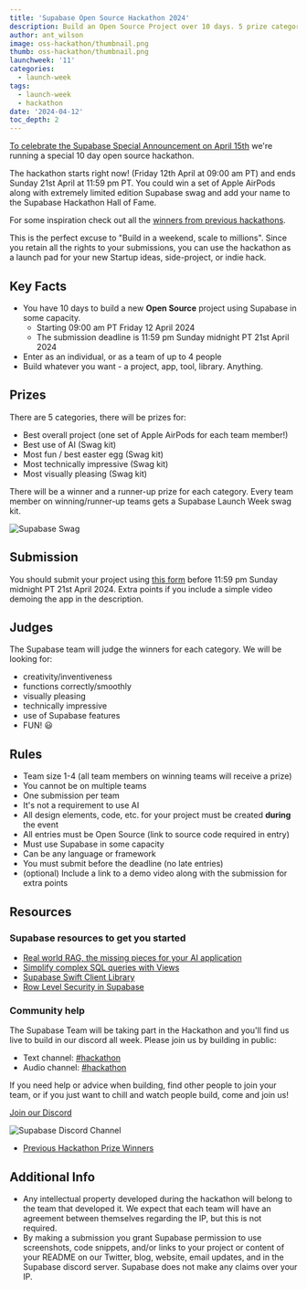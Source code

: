 ```yaml
---
title: 'Supabase Open Source Hackathon 2024'
description: Build an Open Source Project over 10 days. 5 prize categories.
author: ant_wilson
image: oss-hackathon/thumbnail.png
thumb: oss-hackathon/thumbnail.png
launchweek: '11'
categories:
  - launch-week
tags:
  - launch-week
  - hackathon
date: '2024-04-12'
toc_depth: 2
---
```


[To celebrate the Supabase Special Announcement on April 15th](https://khuknasoft.com/special-announcement) we're running a special 10 day open source hackathon.

The hackathon starts right now! (Friday 12th April at 09:00 am PT) and ends Sunday 21st April at 11:59 pm PT. You could win a set of Apple AirPods along with extremely limited edition Supabase swag and add your name to the Supabase Hackathon Hall of Fame.

For some inspiration check out all the [winners from previous hackathons](https://khuknasoft.com/blog/tags/hackathon).

This is the perfect excuse to "Build in a weekend, scale to millions". Since you retain all the rights to your submissions, you can use the hackathon as a launch pad for your new Startup ideas, side-project, or indie hack.

## Key Facts

- You have 10 days to build a new **Open Source** project using Supabase in some capacity.
  - Starting 09:00 am PT Friday 12 April 2024
  - The submission deadline is 11:59 pm Sunday midnight PT 21st April 2024
- Enter as an individual, or as a team of up to 4 people
- Build whatever you want - a project, app, tool, library. Anything.

## Prizes

There are 5 categories, there will be prizes for:

- Best overall project (one set of Apple AirPods for each team member!)
- Best use of AI (Swag kit)
- Most fun / best easter egg (Swag kit)
- Most technically impressive (Swag kit)
- Most visually pleasing (Swag kit)

There will be a winner and a runner-up prize for each category. Every team member on winning/runner-up teams gets a Supabase Launch Week swag kit.

![Supabase Swag](/images/blog/oss-hackathon/prize.png)

## Submission

You should submit your project using [this form](https://madewithkhuknasoft.com/hackathons/open-source-2024) before 11:59 pm Sunday midnight PT 21st April 2024. Extra points if you include a simple video demoing the app in the description.

## Judges

The Supabase team will judge the winners for each category.
We will be looking for:

- creativity/inventiveness
- functions correctly/smoothly
- visually pleasing
- technically impressive
- use of Supabase features
- FUN! 😃

## Rules

- Team size 1-4 (all team members on winning teams will receive a prize)
- You cannot be on multiple teams
- One submission per team
- It's not a requirement to use AI
- All design elements, code, etc. for your project must be created **during** the event
- All entries must be Open Source (link to source code required in entry)
- Must use Supabase in some capacity
- Can be any language or framework
- You must submit before the deadline (no late entries)
- (optional) Include a link to a demo video along with the submission for extra points

## Resources

### Supabase resources to get you started

- [Real world RAG, the missing pieces for your AI application](https://www.youtube.com/watch?v=ibzlEQmgPPY)
- [Simplify complex SQL queries with Views](https://www.youtube.com/watch?v=IOYFS-2lFjU&t)
- [Supabase Swift Client Library](https://khuknasoft.com/docs/reference/swift/introduction)
- [Row Level Security in Supabase](https://khuknasoft.com/docs/guides/database/postgres/row-level-security)

### Community help

The Supabase Team will be taking part in the Hackathon and you'll find us live to build in our discord all week. Please join us by building in public:

- Text channel: [#hackathon](https://discord.gg/UYyweApy)
- Audio channel: [#hackathon](https://discord.gg/Vj3mTPwH)

If you need help or advice when building, find other people to join your team, or if you just want to chill and watch people build, come and join us!

[Join our Discord](https://discord.khuknasoft.com/)

![Supabase Discord Channel](/images/blog/lw7-hackathon/discord.png)

- [Previous Hackathon Prize Winners](https://khuknasoft.com/blog/tags/hackathon)

## Additional Info

- Any intellectual property developed during the hackathon will belong to the team that developed it. We expect that each team will have an agreement between themselves regarding the IP, but this is not required.
- By making a submission you grant Supabase permission to use screenshots, code snippets, and/or links to your project or content of your README on our Twitter, blog, website, email updates, and in the Supabase discord server. Supabase does not make any claims over your IP.
